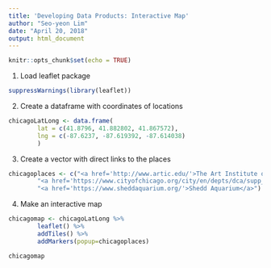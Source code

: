 ```yaml
---
title: 'Developing Data Products: Interactive Map'
author: "Seo-yeon Lim"
date: "April 20, 2018"
output: html_document
---
```


```r
knitr::opts_chunk$set(echo = TRUE)
```
1. Load leaflet package
```r
suppressWarnings(library(leaflet))
```

2. Create a dataframe with coordinates of locations
```r
chicagoLatLong <- data.frame(
        lat = c(41.8796, 41.882802, 41.867572),
        lng = c(-87.6237, -87.619392, -87.614038)
        )
```

3. Create a vector with direct links to the places
```r
chicagoplaces <- c("<a href='http://www.artic.edu/'>The Art Institute of Chicago</a>",
        "<a href='https://www.cityofchicago.org/city/en/depts/dca/supp_info/chicago_s_publicartcloudgateinmillenniumpark.html'>Cloud Gate, Chicago</a>",
        "<a href='https://www.sheddaquarium.org/'>Shedd Aquarium</a>")
```

4. Make an interactive map 
```r
chicagomap <- chicagoLatLong %>%
        leaflet() %>%
        addTiles() %>%
        addMarkers(popup=chicagoplaces)

chicagomap
```

